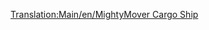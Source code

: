 [[Translation:Main/en/MightyMover Cargo Ship]]{{en/-}}{{Template:Bateau/Fr
|Nom=Cargo MightyMover
|Image=[[File:en/Toylandcargoship.png|MightyMover Cargo Ship]]
|Coût=24 375£ (48 750$)
|Vitesse=24 km/h (15 mph)
|Entretien=2 460£ (4 920$)
|Conception=1946
|Vie=30
|Capacité=160 sacs de bonbons
|Description=Transformable pour tout sauf les passagers.
|Réalité=Fictif.
}}